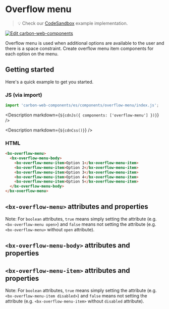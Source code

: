 
# Overflow menu

> 💡 Check our
> [CodeSandbox](https://codesandbox.io/s/github/carbon-design-system/carbon-web-components/tree/main/examples/codesandbox/basic/components/overflow-menu)
> example implementation.

[![Edit carbon-web-components](https://codesandbox.io/static/img/play-codesandbox.svg)](https://codesandbox.io/s/github/carbon-design-system/carbon-web-components/tree/main/examples/codesandbox/basic/components/overflow-menu)

Overflow menu is used when additional options are available to the user and there is a space constraint.
Create overflow menu item components for each option on the menu.

## Getting started

Here's a quick example to get you started.

### JS (via import)

```javascript
import 'carbon-web-components/es/components/overflow-menu/index.js';
```

<Description markdown={`${cdnJs({ components: ['overflow-menu'] })}`} />

<Description markdown={`${cdnCss()}`} />

### HTML

```html
<bx-overflow-menu>
  <bx-overflow-menu-body>
    <bx-overflow-menu-item>Option 1</bx-overflow-menu-item>
    <bx-overflow-menu-item>Option 2</bx-overflow-menu-item>
    <bx-overflow-menu-item>Option 3</bx-overflow-menu-item>
    <bx-overflow-menu-item>Option 4</bx-overflow-menu-item>
    <bx-overflow-menu-item>Option 5</bx-overflow-menu-item>
  </bx-overflow-menu-body>
</bx-overflow-menu>
```

## `<bx-overflow-menu>` attributes and properties

Note: For `boolean` attributes, `true` means simply setting the attribute (e.g. `<bx-overflow-menu open>`) and `false` means not setting the attribute (e.g. `<bx-overflow-menu>` without `open` attribute).

<Props of="bx-overflow-menu" />

## `<bx-overflow-menu-body>` attributes and properties

<Props of="bx-overflow-menu-body" />

## `<bx-overflow-menu-item>` attributes and properties

Note: For `boolean` attributes, `true` means simply setting the attribute (e.g. `<bx-overflow-menu-item disabled>`) and `false` means not setting the attribute (e.g. `<bx-overflow-menu-item>` without `disabled` attribute).

<Props of="bx-overflow-menu-item" />

